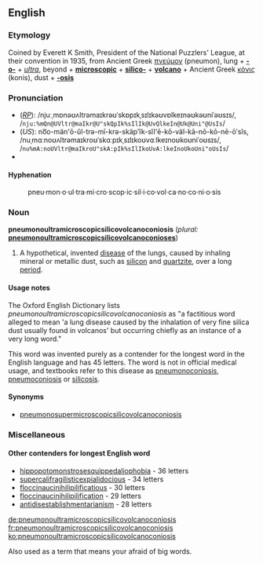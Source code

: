 ==English==
===Etymology===
Coined by Everett K Smith, President of the National Puzzlers' League, at their convention in 1935, from Ancient Greek [[πνεύμον]] (pneumon), lung + '''[[-o-]]''' + {{L.}} ''[[ultra]]'', beyond + '''[[microscopic]]''' + '''[[silico-]]''' + '''[[volcano]]''' + Ancient Greek [[κόνις]] (konis), dust + '''[[-osis]]'''<br>

===Pronunciation===
<!--Note: the stress pattern is that shown in the OED-->
*(''[[RP]]''): /njuːˌmɒnəʊʌltrəmaɪkrəʊˈskɒpɪkˌsɪlɪkəʊvɒlkeɪnəʊkəʊniˈəʊsɪs/, /<tt>nju:%mQn@UVltr@maIkr@U"skQpIk%sIlIk@UvQlkeIn@Uk@Uni"@UsIs</tt>/
*(''US''): no͞o-män'ō-ŭl-trə-mī-krə-skäpʹĭk-sĭl'ē-kō-väl-kā-nō-kō-nē-ōʹsĭs, /nuˌmɑːnoʊʌltrəmaɪkroʊˈskɑːpɪkˌsɪlɪkoʊvɑːlkeɪnoʊkoʊniˈoʊsɪs/, /<tt>nu%mA:noUVltr@maIkroU"skA:pIk%sIlIkoUvA:lkeInoUkoUni"oUsIs</tt>/
*{{audio|en-us-pneumonoultramicroscopicsilicovolcanoconiosis.ogg|Audio (US)}}

====Hyphenation====
:pneu&middot;mon&middot;o&middot;ul&middot;tra&middot;mi&middot;cro&middot;scop&middot;ic&middot;sil&middot;i&middot;co&middot;vol&middot;ca&middot;no&middot;co&middot;ni&middot;o&middot;sis

===Noun===
'''pneumonoultramicroscopicsilicovolcanoconiosis''' (''plural:'' '''[[pneumonoultramicroscopicsilicovolcanoconioses]]''')

#A hypothetical, invented [[disease]] of the lungs, caused by inhaling mineral or metallic dust, such as [[silicon]] and [[quartzite]], over a long [[period]].  

====Usage notes====
The Oxford English Dictionary lists ''pneumonoultramicroscopicsilicovolcanoconiosis'' as "a factitious word alleged to mean 'a lung disease caused by the inhalation of very fine silica dust usually found in volcanos' but occurring chiefly as an instance of a very long word." 

This word was invented purely as a contender for the longest word in the English language and has 45 letters.  The word is not in official medical usage, and textbooks refer to this disease as [[pneumonoconiosis]], [[pneumoconiosis]] or [[silicosis]].

====Synonyms====
*[[pneumonosupermicroscopicsilicovolcanoconiosis]]

===Miscellaneous===
====Other contenders for longest English word====
*[[hippopotomonstrosesquippedaliophobia]] - 36 letters
*[[supercalifragilisticexpialidocious]] - 34 letters
*[[floccinaucinihilipilification|floccinaucinihilipilificatious]] - 30 letters
*[[floccinaucinihilipilification]] - 29 letters
*[[antidisestablishmentarianism]] - 28 letters

[[de:pneumonoultramicroscopicsilicovolcanoconiosis]]
[[fr:pneumonoultramicroscopicsilicovolcanoconiosis]]
[[ko:pneumonoultramicroscopicsilicovolcanoconiosis]]

Also used as a term that means your afraid of big words.